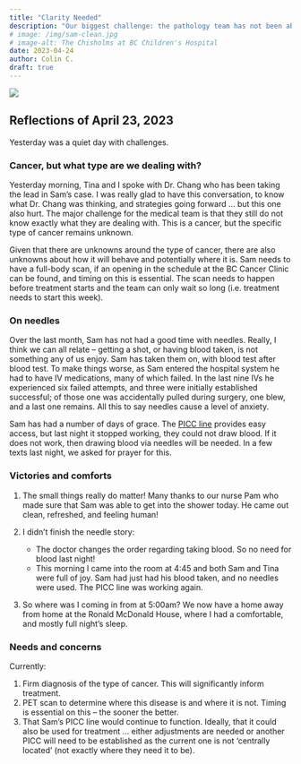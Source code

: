 ```yaml
---
title: "Clarity Needed"
description: "Our biggest challenge: the pathology team has not been able to determine the specific type of cancer -- essential for ensuring the most effective treatment... Other items: On needles, victories, and comforts."
# image: /img/sam-clean.jpg
# image-alt: The Chisholms at BC Children's Hospital
date: 2023-04-24
author: Colin C. 
draft: true
---
```


![](/img/sam-clean.jpg){fig-align="center"}

## Reflections of April 23, 2023

Yesterday was a quiet day with challenges.

### Cancer, but what type are we dealing with?

Yesterday morning, Tina and I spoke with Dr. Chang who has been taking the lead in Sam's case. I was really glad to have this conversation, to know what Dr. Chang was thinking, and strategies going forward ... but this one also hurt. The major challenge for the medical team is that they still do not know exactly what they are dealing with. This is a cancer, but the specific type of cancer remains unknown.

Given that there are unknowns around the type of cancer, there are also unknowns about how it will behave and potentially where it is. Sam needs to have a full-body scan, if an opening in the schedule at the BC Cancer Clinic can be found, and timing on this is essential. The scan needs to happen before treatment starts and the team can only wait so long (i.e. treatment needs to start this week).

### On needles

Over the last month, Sam has not had a good time with needles. Really, I think we can all relate -- getting a shot, or having blood taken, is not something any of us enjoy. Sam has taken them on, with blood test after blood test. To make things worse, as Sam entered the hospital system he had to have IV medications, many of which failed. In the last nine IVs he experienced six failed attempts, and three were initially established successful; of those one was accidentally pulled during surgery, one blew, and a last one remains. All this to say needles cause a level of anxiety.

Sam has had a number of days of grace. The [PICC line](http://www.cw.bc.ca/library/pdf/pamphlets/BCCH1552_PICC.pdf) provides easy access, but last night it stopped working, they could not draw blood. If it does not work, then drawing blood via needles will be needed. In a few texts last night, we asked for prayer for this.

### Victories and comforts

1.  The small things really do matter! Many thanks to our nurse Pam who made sure that Sam was able to get into the shower today. He came out clean, refreshed, and feeling human!

2.  I didn't finish the needle story:

    -   The doctor changes the order regarding taking blood. So no need for blood last night!
    -   This morning I came into the room at 4:45 and both Sam and Tina were full of joy. Sam had just had his blood taken, and no needles were used. The PICC line was working again.

3.  So where was I coming in from at 5:00am? We now have a home away from home at the Ronald McDonald House, where I had a comfortable, and mostly full night's sleep.

### Needs and concerns

Currently:

1.  Firm diagnosis of the type of cancer. This will significantly inform treatment.
2.  PET scan to determine where this disease is and where it is not. Timing is essential on this -- the sooner the better.
3.  That Sam's PICC line would continue to function. Ideally, that it could also be used for treatment ... either adjustments are needed or another PICC will need to be established as the current one is not 'centrally located' (not exactly where they need it to be).
